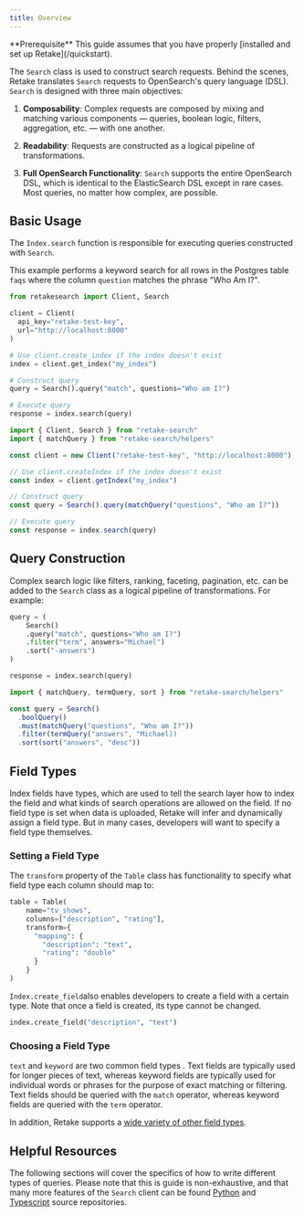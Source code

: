 ```yaml
---
title: Overview
---
```


<Info>
  **Prerequisite** This guide assumes that you have properly [installed and set
  up Retake](/quickstart).
</Info>

The `Search` class is used to construct search requests. Behind the scenes, Retake translates `Search` requests
to OpenSearch's query language (DSL). `Search` is designed with three main objectives:

1. **Composability**: Complex requests are composed by mixing and matching various components — queries,
   boolean logic, filters, aggregation, etc. — with one another.

2. **Readability**: Requests are constructed as a logical pipeline of transformations.

3. **Full OpenSearch Functionality**: `Search` supports the entire OpenSearch DSL, which is identical to
   the ElasticSearch DSL except in rare cases. Most queries, no matter how complex, are possible.

## Basic Usage

The `Index.search` function is responsible for executing queries constructed with `Search`.

This example performs a keyword search for all rows in the Postgres table `faqs` where
the column `question` matches the phrase "Who Am I?".

<CodeGroup>

```python Python
from retakesearch import Client, Search

client = Client(
  api_key="retake-test-key",
  url="http://localhost:8000"
)

# Use client.create_index if the index doesn't exist
index = client.get_index("my_index")

# Construct query
query = Search().query("match", questions="Who am I?")

# Execute query
response = index.search(query)
```

```typescript Typescript
import { Client, Search } from "retake-search"
import { matchQuery } from "retake-search/helpers"

const client = new Client("retake-test-key", "http://localhost:8000")

// Use client.createIndex if the index doesn't exist
const index = client.getIndex("my_index")

// Construct query
const query = Search().query(matchQuery("questions", "Who am I?"))

// Execute query
const response = index.search(query)
```

</CodeGroup>

## Query Construction

Complex search logic like filters, ranking, faceting, pagination, etc. can be added to the `Search` class
as a logical pipeline of transformations. For example:

<CodeGroup>

```python Python
query = (
    Search()
    .query("match", questions="Who am I?")
    .filter("term", answers="Michael")
    .sort("-answers")
)

response = index.search(query)
```

```typescript Typescript
import { matchQuery, termQuery, sort } from "retake-search/helpers"

const query = Search()
  .boolQuery()
  .must(matchQuery("questions", "Who am I?"))
  .filter(termQuery("answers", "Michael))
  .sort(sort("answers", "desc"))
```

</CodeGroup>

## Field Types

Index fields have types, which are used to tell the search layer how to index the field and what kinds of search operations
are allowed on the field. If no field type is set when data is uploaded, Retake will infer and dynamically assign a field
type. But in many cases, developers will want to specify a field type themselves.

### Setting a Field Type

The `transform` property of the `Table` class has functionality to specify what field type each column should map to:

<CodeGroup>

```python Python
table = Table(
    name="tv_shows",
    columns=["description", "rating"],
    transform={
      "mapping": {
        "description": "text",
        "rating": "double"
      }
    }
)
```

</CodeGroup>

`Index.create_field`also enables developers to create a field with a certain type. Note that once a field is created, its
type cannot be changed.

<CodeGroup>

```python Python
index.create_field("description", "text")
```

</CodeGroup>

### Choosing a Field Type

`text` and `keyword` are two common field types . Text fields are typically used for longer pieces of text, whereas
keyword fields are typically used for individual words or phrases for the purpose of exact matching or filtering. Text fields
should be queried with the `match` operator, whereas keyword fields are queried with the `term` operator.

In addition, Retake supports a [wide variety of other field types](https://github.com/getretake/retake/blob/fb43fd2eb09f54218907876a88452e7e9974cdd1/core/search/index_mappings.py#L4).

## Helpful Resources

The following sections will cover the specifics of how to write different types of queries. Please note
that this is guide is non-exhaustive, and that many more features of the `Search` client can be found
[Python](https://github.com/getretake/opensearch-py) and [Typescript](https://github.com/getretake/opensearch-js) source
repositories.

